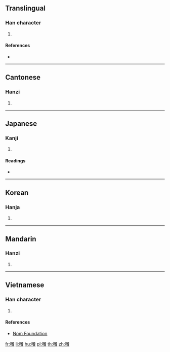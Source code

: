 {{character info/new}}
==Translingual==

===Han character===
{{Han char|rn=30|rad=口|as=19|sn=22|four=64086|canj=RHUC|ids=⿰口贊}}

# {{defn|Han|sort=口19}}

====References====
* {{Han ref|kx=0215.160|dkj=04634|dj=0438.150|hdz=10708.050|uh=56CB|ud=22219|bh=F6D9|bd=63193}}

----

==Cantonese==

===Hanzi===
{{yue-hanzi|jyut=[[zaan3]]|y=jaan3}}

# {{defn|lang=yue|sort=口19}}

----

==Japanese==

===Kanji===
{{ja-kanji|grade=|rs=口19}}

# {{defn|lang=ja|sort=口19}}

====Readings====
* {{ja-readings|on=[[さつ]] (satsu), [[ざち]] (zachi)|kun=[[こえ]] (koe)}}

----

==Korean==

===Hanja===
{{ko-hanja|hangeul=[[찰]], [[찬]]|rv=chal, chan|mr=ch'al, ch'an}}

# {{defn|lang=ko|sort=口19}}

----

==Mandarin==

===Hanzi===
{{cmn-hanzi|pin=[[zàn]] ([[zan4]])|wg=tsan<sup>4</sup>}}

# {{defn|lang=cmn|sort=口19}}

----

==Vietnamese==

===Han character===
{{vi-hantu|[[toản]]|rs=口19}}

# {{defn|lang=vi|sort=口19}}

====References====
* [http://nomfoundation.org/common/nom_details.php?codepoint=56cb Nom Foundation]

[[fr:囋]]
[[li:囋]]
[[hu:囋]]
[[pl:囋]]
[[th:囋]]
[[zh:囋]]